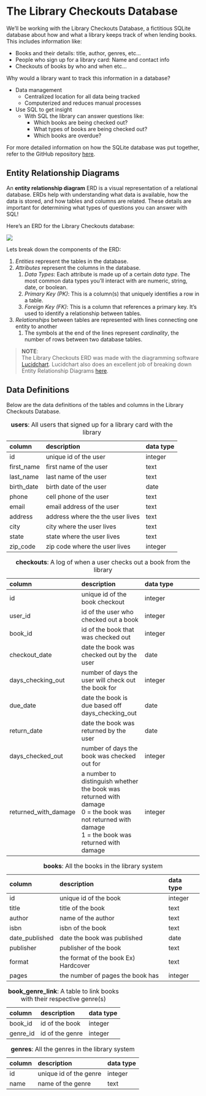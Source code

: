 # The Library Checkouts Database

We'll be working with the Library Checkouts Database, a fictitious SQLite database about how and what a library keeps track of when lending books. This includes information like:

- Books and their details: title, author, genres, etc... 
- People who sign up for a library card: Name and contact info
- Checkouts of books by who and when etc...

Why would a library want to track this information in a database? 

- Data management
    - Centralized location for all data being tracked
    - Computerized and reduces manual processes
- Use SQL to get insight
    - With SQL the library can answer questions like:
      - Which books are being checked out?
      - What types of books are being checked out?
      - Which books are overdue?

For more detailed information on how the SQLite database was put together, refer to the GitHub repository [here](https://github.com/diversifyds/library-checkouts-db).


## Entity Relationship Diagrams

An **entity relationship diagram** ERD is a visual representation of a
relational database. ERDs help with understanding what data is available, how
the data is stored, and how tables and columns are related. These details are
important for determining what types of questions you can answer with SQL!

Here's an ERD for the Library Checkouts database:

![](images/library-checkouts-erd.png)

Lets break down the components of the ERD:

1.  *Entities* represent the tables in the database.
2.  *Attributes* represent the columns in the database.
    1.  *Data Types*: Each attribute is made up of a certain *data type*. The most common data types you'll interact with are numeric, string, date, or boolean.
    2.  *Primary Key (PK)*: This is a column(s) that uniquely identifies a row in a table.
    3.  *Foreign Key (FK)*: This is a column that references a primary key. It’s used to identify a relationship between tables.
3.  *Relationships* between tables are represented with lines connecting one entity to another
    1.  The symbols at the end of the lines represent *cardinality*, the number of rows between two database tables.

> **NOTE**:  
> The Library Checkouts ERD was made with the diagramming software [Lucidchart](https://www.lucidchart.com/). Lucidchart also does an excellent job of breaking down Entity Relationship Diagrams [here](https://www.lucidchart.com/pages/er-diagrams).

## Data Definitions

Below are the data definitions of the tables and columns in the Library Checkouts Database.

Table: **users**: All users that signed up for a library card with the library

| column | description | data type |
| :--- | :--- | :--- |
| id  | unique id of the user | integer |
| first_name | first name of the user | text |
| last_name | last name of the user | text |
| birth_date | birth date of the user | date |
| phone | cell phone of the user | text |
| email | email address of the user | text |
| address | address where the the user lives | text |
| city | city where the user lives | text |
| state | state where the user lives | text |
| zip_code | zip code where the user lives | integer |

Table: **checkouts**: A log of when a user checks out a book from the library

| column | description | data type |
| :--- | :--- | :--- |
| id  | unique id of the book checkout | integer |
| user_id | id of the user who checked out a book | integer |
| book_id | id of the book that was checked out | integer |
| checkout_date | date the book was checked out by the user | date |
| days\_checking\_out | number of days the user will check out the book for | integer |
| due_date | date the book is due based off days\_checking\_out | date |
| return_date | date the book was returned by the user | date |
| days\_checked\_out | number of days the book was checked out for | integer |
| returned\_with\_damage | a number to distinguish whether the book was returned with damage<br>0 = the book was not returned with damage<br>1 = the book was returned with damage | integer |

Table: **books**: All the books in the library system

| column | description | data type |
| :--- | :--- | :--- |
| id  | unique id of the book | integer |
| title | title of the book | text |
| author | name of the author | text |
| isbn | isbn of the book | text |
| date_published | date the book was published | date |
| publisher | publisher of the book | text |
| format | the format of the book Ex) Hardcover | text |
| pages | the number of pages the book has | integer |

Table: **book\_genre\_link**: A table to link books with their respective genre(s)

| column | description | data type |
| :--- | :--- | :--- |
| book_id | id of the book | integer |
| genre_id | id of the genre | integer |

Table: **genres**: All the genres in the library system

| column | description | data type |
| :--- | :--- | :--- |
| id  | unique id of the genre | integer |
| name | name of the genre | text |


